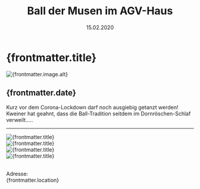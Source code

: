 ﻿---
draft: false
history: true
layout: ../../layouts/BlogLayout.astro
publishedDate: 2020-02-15
date: 15.02.2020
uhrzeit: 
title: Ball der Musen im AGV-Haus
description: Klassischer Schwarz-Weiß-Ball im großen Saal des AGV
location: Scholastika AGV, München
keywords: 
link: 
linktext: 
image:
  src: /images/blog/2020_02_15_Ball_der_Musen/CHIBBYmw.jpeg
  alt: mmt
---

#  {frontmatter.title}

<div id="toc">
    <Image
      src={frontmatter.image.src}
      width={1000}
      height="auto"
      quality={95}
      format = "webp"
      class = "rounded-xl"
      alt={frontmatter.image.alt}
    />
</div>

## {frontmatter.date}

Kurz vor dem Corona-Lockdown darf noch ausgiebig getanzt werden! Kweiner hat geahnt, dass die Ball-Tradition seitdem im Dornröschen-Schlaf verweilt…..

---

<div class="pt-8">
<Image
        src={bild2}
        width={1500}
        height="auto"
        quality={100}
        format="webp"
        class="rounded-xl"
        alt="{frontmatter.title}"></Image>
        <br />
<Image
        src={bild3}
        width={1500}
        height="auto"
        quality={100}
        format="webp"
        class="rounded-xl"
        alt="{frontmatter.title}"></Image>
        <br />
<Image
        src={bild4}
        width={1500}
        height="auto"
        quality={100}
        format="webp"
        class="rounded-xl"
        alt="{frontmatter.title}"></Image>
        <br />
<Image
        src={bild5}
        width={1500}
        height="auto"
        quality={100}
        format="webp"
        class="rounded-xl"
        alt="{frontmatter.title}"></Image>
        <br />
</div>
<br />

Adresse: <br /> {frontmatter.location}
<br />
